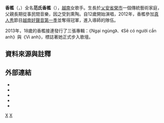'''香檻'''（{{vie|v=Hương Tràm}}，{{bd|1995年|5月15日<ref name="dantri">{{Cite web |url=http://m.dantri.com.vn/giai-tri/huong-tram-khoe-kheo-vong-1-goi-cam-trong-tiec-sinh-nhat-tuoi-22-20170516142223802.htm |title=Hương Tràm khoe khéo vòng 1 gợi cảm trong tiệc sinh nhật tuổi 22| author = |date =2017-05-16 | accessdate =2018-02-08 |publisher={{link-vi|Báo Dân trí|Dân trí (báo)}} }}</ref>}}）全名'''范氏香檻'''（{{vie|v=Phạm Thị Hương Tràm}}），[[越南|越南]]女歌手。生長於[[乂安省|乂安省]][[榮市|榮市]]一個傳統藝術家庭，父親長期從事民間音樂，因之受到熏陶。自12歲開始演唱，2012年，香檻參加[[真人秀|真人秀]]節目[[越南之聲_(第一季)|越南好聲音第一季]]並奪得冠軍，進入導師{{link-vi|武秋明|Thu Minh}}的隊伍。

2013年，18歲的香檻接連發行了三張專輯：《Ngại ngùng》、《Sẽ có người cần anh》與《Vì anh》，標誌著她正式步入歌壇。

== 資料來源與註釋 ==
{{reflist}}{{noteFoot}}

==外部連結==
* {{YouTube|ZTtIuzdIQuk|Ngại ngùng}}
* {{YouTube|J1Cs6URbH0o|Sẽ có người cần anh}}
* {{YouTube|9qOuEMyHuN4|Vì anh}}
* {{YouTube|Y29OrOVJUKs|Em Gái Mưa}}
* {{facebook|pham.t.huongtram}}
[[Category:越南女歌手|X]]
[[Category:乂安省人|X]]
